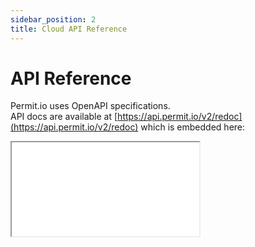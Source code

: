 ```yaml
---
sidebar_position: 2
title: Cloud API Reference
---
```


# API Reference

Permit.io uses OpenAPI specifications.<br/>
API docs are available at [https://api.permit.io/v2/redoc](https://api.permit.io/v2/redoc) which is embedded here:

<iframe
	style={{
		boxShadow: "0 1px 3px rgba(0,0,0,0.12), 0 1px 2px rgba(0,0,0,0.24)",
		backgroundColor: "white",
		maxWidth: "80vw",
	}}
	src={"https://api.permit.io/v2/redoc"}
	width={"1080px"}
	height={"600px"}
/>

## OpenAPI spec

The OpenAPI configuration spec is available at [https://api.permit.io/v2/openapi.json](https://api.permit.io/v2/openapi.json)

## Permit API object hierarchy

![Object diagram diagram](/img/diagrams/api-model.svg)